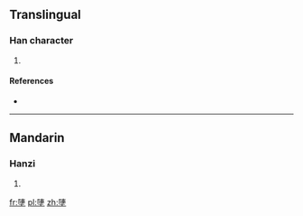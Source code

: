 ==Translingual==

===Han character===
{{Han char|rn=32|rad=土|as=10|sn=13|four=|canj=弓十土 (NJG)}}

# {{defn|Han|sort=土10}}

====References====
* {{Han ref|kx=0236.260|dkj=05365|dj=0474.160|hdz=10469.030|uh=5866|ud=22630}}

----

==Mandarin==

===Hanzi===
{{cmn-hanzi|pin=[[zhèn]] ([[zhen4]])|wg=chen<sup>4</sup>}}

# {{defn|Mandarin|sort=土10}}

[[fr:塦]]
[[pl:塦]]
[[zh:塦]]